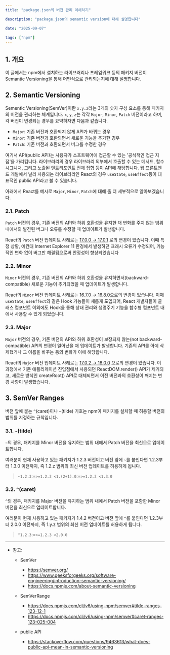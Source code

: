 ```yaml
---
title: "package.json의 버전 관리 이해하기"

description: "package.json의 semantic version에 대해 설명합니다"

date: "2025-09-07"

tags: ["npm"]
---
```


## 1. 개요

이 글에서는 npm에서 설치하는 라이브러리나 프레임워크 등의 패키지 버전이 Semantic Versioning을 통해 어떤식으로 관리되는지에 대해 설명합니다.

## 2. Semantic Versioning

Sementic Versioning(SemVer)이란 `x.y.z`라는 3개의 숫자 구성 요소를 통해 패키지의 버전을 관리하는 체계입니다. `x`, `y`, `z`는 각각 `Major`, `Minor`, `Patch` 버전이라고 하며, 각 버전이 변경되는 경우를 요약하자면 다음과 같습니다.

- `Major`: 기존 버전과 호환되지 않게 API가 바뀌는 경우
- `Minor`: 기존 버전과 호환되면서 새로운 기능을 추가한 경우
- `Patch`: 기존 버전과 호환되면서 버그를 수정한 경우

여기서 API(public API)는 사용자가 소프트웨어에 접근할 수 있는 '공식적인 접근 지점'을 가리킵니다.
라이브러리의 경우 라이브러리 외부에서 호출할 수 있는 메서드, 함수 시그니처, 그리고 노출된 엔트리포인트 전체 집합 등이 API에 해당합니다.
웹 프론트엔드 개발에서 널리 사용되는 라이브러리인 React의 경우 `useState`, `useEffect`등이 대표적인 public API라고 볼 수 있습니다.

아래에서 React를 예시로 `Major`, `Minor`, `Patch`에 대해 좀 더 세부적으로 알아보겠습니다.

### 2.1. Patch

`Patch` 버전의 경우, 기존 버전의 API와 하위 호환성을 유지한 채
변화를 주지 않는 범위 내에서의 발견된 버그나 오류를 수정할 때 업데이트가 발생합니다.

React의 `Patch` 버전 업데이트 사례로는 [17.0.0 → 17.0.1](https://github.com/facebook/react/releases/tag/v17.0.1)
로의 변경이 있습니다.
이때 특정 상황, 예컨대 Internet Explorer 11 환경에서 발생하던 크래시 오류가 수정되어,
기능적인 변화 없이 버그만 해결됨으로써 안정성이 향상되었습니다

### 2.2. Minor

`Minor` 버전의 경우, 기존 버전의 API와 하위 호환성을 유지하면서(backward-compatible) 새로운 기능이 추가되었을 때 업데이트가 발생합니다.

React의 `Minor` 버전 업데이트 사례로는 [16.7.0 → 16.8.0](https://github.com/facebook/react/releases/tag/v16.8.0)으로의 변경이 있습니다.
이때 `useState`, `useEffect`와 같은 Hook 기능들이 새롭게 도입되어,
React 개발자들이 클래스 컴포넌트 이외에도 Hook을 통해 상태 관리와 생명주기 기능을
함수형 컴포넌트 내에서 사용할 수 있게 되었습니다.

### 2.3. Major

`Major` 버전의 경우, 기존 버전의 API와 하위 호환성이 보장되지 않는(not backward-compatible)
API의 변경이 일어났을 때 업데이트가 발생합니다. 기존의 API를 아예 삭제했거나 그 이름을 바꾸는 등의 변화가 이에 해당합니다.

React의 `Major` 버전 업데이트 사례로는 [17.0.2 → 18.0.0](https://github.com/facebook/react/releases/tag/v18.0.0)
으로의 변경이 있습니다. 이 과정에서 기존 애플리케이션 진입점에서 사용되던 ReactDOM.render() API가 제거되고,
새로운 방식인 createRoot() API로 대체되면서 이전 버전과의 호환성이 깨지는 변경 사항이 발생했습니다.

## 3. SemVer Ranges

버전 앞에 붙는 `^`(caret)이나 `~`(tilde) 기호는 npm이 패키지를 설치할 때 허용할 버전의 범위를 지정하는 규칙입니다.

### 3.1. `~`(tilde)

`~`의 경우, 패키지를 Minor 버전을 유지하는 범위 내에서 Patch 버전을 최신으로 업데이트합니다.

여러분이 현재 사용하고 있는 패키지가 1.2.3 버전이고 버전 앞에 `~`를 붙인다면 1.2.3부터 1.3.0 이전까지, 즉 1.2.z 범위의 최신 버전 업데이트를 허용하게 됩니다.

> `~1.2.3`:=`>=1.2.3 <1.(2+1).0`:=`>=1.2.3 <1.3.0`

### 3.2. `^`(caret)

`^`의 경우, 패키지를 Major 버전을 유지하는 범위 내에서 Patch 버전을 포함한 Minor 버전을 최신으로 업데이트합니다.

여러분이 현재 사용하고 있는 패키지가 1.4.2 버전이고 버전 앞에 `^`를 붙인다면 1.2.3부터 2.0.0 이전까지, 즉 1.y.z 범위의 최신 버전 업데이트를 허용하게 됩니다.

> `^1.2.3`:=`>=1.2.3 <2.0.0`

---

- 참고:

  - SemVer

    - https://semver.org/
    - https://www.geeksforgeeks.org/software-engineering/introduction-semantic-versioning/
    - https://docs.npmjs.com/about-semantic-versioning

  - SemVerRange

    - https://docs.npmjs.com/cli/v6/using-npm/semver#tilde-ranges-123-12-1
    - https://docs.npmjs.com/cli/v6/using-npm/semver#caret-ranges-123-025-004

  - public API
    - https://stackoverflow.com/questions/9463613/what-does-public-api-mean-in-semantic-versioning
